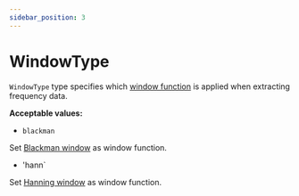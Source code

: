 ```yaml
---
sidebar_position: 3
---
```


# WindowType

`WindowType` type specifies which [window function](https://en.wikipedia.org/wiki/Window_function) is applied when extracting frequency data.

**Acceptable values:**
  - `blackman`

  Set [Blackman window](https://www.sciencedirect.com/topics/engineering/blackman-window) as window function.

  - 'hann`

  Set [Hanning window](https://www.sciencedirect.com/topics/engineering/hanning-window) as window function.
